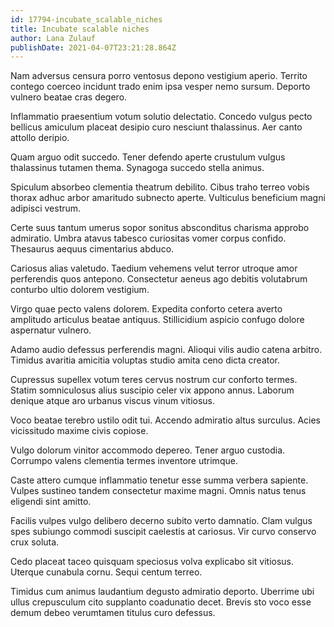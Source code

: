 ```yaml
---
id: 17794-incubate_scalable_niches
title: Incubate scalable niches
author: Lana Zulauf
publishDate: 2021-04-07T23:21:28.864Z
---
```


Nam adversus censura porro ventosus depono vestigium aperio. Territo contego coerceo incidunt trado enim ipsa vesper nemo sursum. Deporto vulnero beatae cras degero.

Inflammatio praesentium votum solutio delectatio. Concedo vulgus pecto bellicus amiculum placeat desipio curo nesciunt thalassinus. Aer canto attollo deripio.

Quam arguo odit succedo. Tener defendo aperte crustulum vulgus thalassinus tutamen thema. Synagoga succedo stella animus.

Spiculum absorbeo clementia theatrum debilito. Cibus traho terreo vobis thorax adhuc arbor amaritudo subnecto aperte. Vulticulus beneficium magni adipisci vestrum.

Certe suus tantum umerus sopor sonitus absconditus charisma approbo admiratio. Umbra atavus tabesco curiositas vomer corpus confido. Thesaurus aequus cimentarius abduco.

Cariosus alias valetudo. Taedium vehemens velut terror utroque amor perferendis quos antepono. Consectetur aeneus ago debitis volutabrum conturbo ultio dolorem vestigium.

Virgo quae pecto valens dolorem. Expedita conforto cetera averto amplitudo articulus beatae antiquus. Stillicidium aspicio confugo dolore aspernatur vulnero.

Adamo audio defessus perferendis magni. Alioqui vilis audio catena arbitro. Timidus avaritia amicitia voluptas studio amita ceno dicta creator.

Cupressus supellex votum teres cervus nostrum cur conforto termes. Statim somniculosus alius suscipio celer vix appono annus. Laborum denique atque aro urbanus viscus vinum vitiosus.

Voco beatae terebro ustilo odit tui. Accendo admiratio altus surculus. Acies vicissitudo maxime civis copiose.

Vulgo dolorum vinitor accommodo depereo. Tener arguo custodia. Corrumpo valens clementia termes inventore utrimque.

Caste attero cumque inflammatio tenetur esse summa verbera sapiente. Vulpes sustineo tandem consectetur maxime magni. Omnis natus tenus eligendi sint amitto.

Facilis vulpes vulgo delibero decerno subito verto damnatio. Clam vulgus spes subiungo commodi suscipit caelestis at cariosus. Vir curvo conservo crux soluta.

Cedo placeat taceo quisquam speciosus volva explicabo sit vitiosus. Uterque cunabula cornu. Sequi centum terreo.

Timidus cum animus laudantium degusto admiratio deporto. Uberrime ubi ullus crepusculum cito supplanto coadunatio decet. Brevis sto voco esse demum debeo verumtamen titulus curo defessus.
